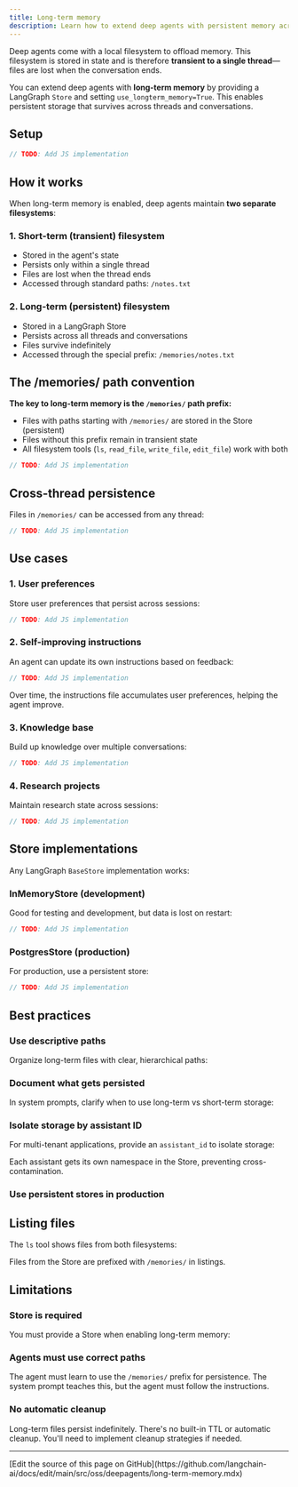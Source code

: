 ```yaml
---
title: Long-term memory
description: Learn how to extend deep agents with persistent memory across threads
---
```


Deep agents come with a local filesystem to offload memory. This filesystem is stored in state and is therefore **transient to a single thread**—files are lost when the conversation ends.

You can extend deep agents with **long-term memory** by providing a LangGraph `Store` and setting `use_longterm_memory=True`. This enables persistent storage that survives across threads and conversations.

## Setup



```typescript
// TODO: Add JS implementation
```


## How it works

When long-term memory is enabled, deep agents maintain **two separate filesystems**:

### 1. Short-term (transient) filesystem
- Stored in the agent's state
- Persists only within a single thread
- Files are lost when the thread ends
- Accessed through standard paths: `/notes.txt`

### 2. Long-term (persistent) filesystem
- Stored in a LangGraph Store
- Persists across all threads and conversations
- Files survive indefinitely
- Accessed through the special prefix: `/memories/notes.txt`

## The /memories/ path convention

**The key to long-term memory is the `/memories/` path prefix:**

- Files with paths starting with `/memories/` are stored in the Store (persistent)
- Files without this prefix remain in transient state
- All filesystem tools (`ls`, `read_file`, `write_file`, `edit_file`) work with both



```typescript
// TODO: Add JS implementation
```


## Cross-thread persistence

Files in `/memories/` can be accessed from any thread:



```typescript
// TODO: Add JS implementation
```


## Use cases

### 1. User preferences

Store user preferences that persist across sessions:



```typescript
// TODO: Add JS implementation
```


### 2. Self-improving instructions

An agent can update its own instructions based on feedback:



```typescript
// TODO: Add JS implementation
```


Over time, the instructions file accumulates user preferences, helping the agent improve.

### 3. Knowledge base

Build up knowledge over multiple conversations:



```typescript
// TODO: Add JS implementation
```


### 4. Research projects

Maintain research state across sessions:



```typescript
// TODO: Add JS implementation
```


## Store implementations

Any LangGraph `BaseStore` implementation works:

### InMemoryStore (development)

Good for testing and development, but data is lost on restart:



```typescript
// TODO: Add JS implementation
```


### PostgresStore (production)

For production, use a persistent store:



```typescript
// TODO: Add JS implementation
```


## Best practices

### Use descriptive paths

Organize long-term files with clear, hierarchical paths:



### Document what gets persisted

In system prompts, clarify when to use long-term vs short-term storage:



### Isolate storage by assistant ID

For multi-tenant applications, provide an `assistant_id` to isolate storage:



Each assistant gets its own namespace in the Store, preventing cross-contamination.

### Use persistent stores in production



## Listing files

The `ls` tool shows files from both filesystems:



Files from the Store are prefixed with `/memories/` in listings.

## Limitations

### Store is required

You must provide a Store when enabling long-term memory:



### Agents must use correct paths

The agent must learn to use the `/memories/` prefix for persistence. The system prompt teaches this, but the agent must follow the instructions.

### No automatic cleanup

Long-term files persist indefinitely. There's no built-in TTL or automatic cleanup. You'll need to implement cleanup strategies if needed.

---

<Callout icon="pen-to-square" iconType="regular">
  [Edit the source of this page on GitHub](https://github.com/langchain-ai/docs/edit/main/src/oss/deepagents/long-term-memory.mdx)
</Callout>
